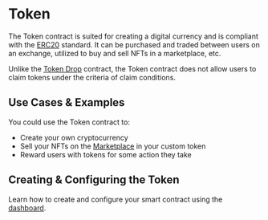 # Token

The Token contract is suited for creating a digital currency and is compliant with the [ERC20](https://eips.ethereum.org/EIPS/eip-20) standard.
It can be purchased and traded between users on an exchange, utilized to buy and sell NFTs in a marketplace, etc.

Unlike the [Token Drop](/contracts/explore/pre-built-contracts/token-drop) contract, the Token contract does not allow users to claim tokens under the
criteria of claim conditions.

## Use Cases & Examples

You could use the Token contract to:

- Create your own cryptocurrency
- Sell your NFTs on the [Marketplace](/contracts/explore/pre-built-contracts/marketplace) in your custom token
- Reward users with tokens for some action they take

## Creating & Configuring the Token

Learn how to create and configure your smart contract using the [dashboard](https://thirdweb.com/dashboard).
